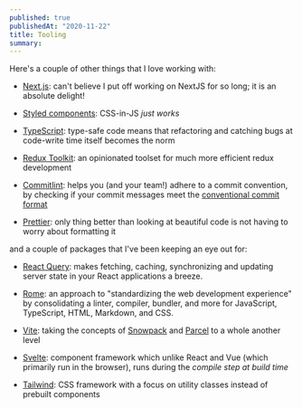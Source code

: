 ```yaml
---
published: true
publishedAt: "2020-11-22"
title: Tooling
summary: 
---
```


Here's a couple of other things that I love working with:

- [Next.js](https://nextjs.org): can&apos;t believe I put off working on NextJS
  for so long; it is an absolute delight!

- [Styled components](https://styled-components.com): CSS-in-JS _just works_

- [TypeScript](https://www.typescriptlang.org): type-safe code means that
  refactoring and catching bugs at code-write time itself becomes the norm

- [Redux Toolkit](https://redux-toolkit.js.org): an opinionated toolset for
  much more efficient redux development

- [Commitlint](https://github.com/conventional-changelog/commitlint): helps
  you (and your team!) adhere to a commit convention, by checking if your
  commit messages meet the
  [conventional commit format](https://www.conventionalcommits.org/en/v1.0.0)

- [Prettier](https://prettier.io): only thing better than looking at beautiful
  code is not having to worry about formatting it

and a couple of packages that I've been keeping an eye out for:

- [React Query](https://react-query.tanstack.com): makes fetching, caching, synchronizing and updating server state in your React applications a breeze.

- [Rome](https://rome.tools): an approach to "standardizing the web development experience" by consolidating a linter, compiler, bundler, and more for JavaScript, TypeScript, HTML, Markdown, and CSS.

- [Vite](https://vitejs.dev): taking the concepts of [Snowpack](https://snowpack.dev) and [Parcel](https://parceljs.org) to a whole another level

- [Svelte](https://svelte.dev): component framework which unlike React and Vue (which primarily run in the browser), runs during the _compile step at build time_

- [Tailwind](https://tailwindcss.com): CSS framework with a focus on utility classes instead of prebuilt components
